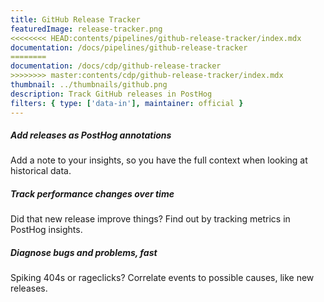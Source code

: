 ```yaml
---
title: GitHub Release Tracker
featuredImage: release-tracker.png
<<<<<<<< HEAD:contents/pipelines/github-release-tracker/index.mdx
documentation: /docs/pipelines/github-release-tracker
========
documentation: /docs/cdp/github-release-tracker
>>>>>>>> master:contents/cdp/github-release-tracker/index.mdx
thumbnail: ../thumbnails/github.png
description: Track GitHub releases in PostHog
filters: { type: ['data-in'], maintainer: official }
---
```


<Section
    divider={false}
    title="Track GitHub releases in PostHog, so you can easily correlate them to changes in performance, bugs and more."
    size="full"
    cols={3}
>
    <div>
        <h5>Add releases as PostHog annotations</h5>
        <p>Add a note to your insights, so you have the full context when looking at historical data.</p>
    </div>
    <div>
        <h5>Track performance changes over time</h5>
        <p>Did that new release improve things? Find out by tracking metrics in PostHog insights.</p>
    </div>
    <div>
        <h5>Diagnose bugs and problems, fast</h5>
        <p>Spiking 404s or rageclicks? Correlate events to possible causes, like new releases.</p>
    </div>
    
</Section>

<Documentation />
